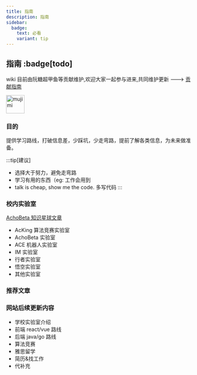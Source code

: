 ```yaml
---
title: 指南
description: 指南
sidebar:
  badge:
    text: 必看
    variant: tip
---
```


## 指南 :badge[todo]

wiki 目前由阮糖超甲鱼等贡献维护,欢迎大家一起参与进来,共同维护更新 ---> <a href="/指南/contribution-guide">贡献指南</a>

<div class="flex justify-center">
  <img
    src="/muzimi.jpg"
    alt="mujimi"
    width="50"
    height="50"
    class="rounded-full border-[5px] border-gray-300"
  />
</div>

### 目的

提供学习路线，打破信息差，少踩坑，少走弯路，提前了解各类信息，为未来做准备。

:::tip[建议]

- 选择大于努力，避免走弯路
- 学习有用的东西（eg: 工作会用到
- talk is cheap, show me the code. 多写代码
  :::

### 校内实验室

[AchoBeta 知识星球文章](https://wx.zsxq.com/group/48844481542448)

- AcKing 算法竞赛实验室
- AchoBeta 实验室
- ACE 机器人实验室
- IM 实验室
- 行者实验室
- 悟空实验室
- 其他实验室

### 推荐文章

### 网站后续更新内容

- 学校实验室介绍
- 前端 react/vue 路线
- 后端 java/go 路线
- 算法竞赛
- 雅思留学
- 简历&找工作
- 代补充
